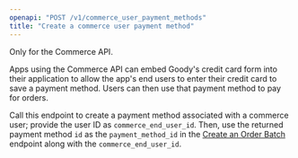 ```yaml
---
openapi: "POST /v1/commerce_user_payment_methods"
title: "Create a commerce user payment method"
---
```


<Note>Only for the Commerce API.</Note>

Apps using the Commerce API can embed Goody's credit card form into their application to allow the app's end users to enter their credit card to save a payment method. Users can then use that payment method to pay for orders.

Call this endpoint to create a payment method associated with a commerce user; provide the user ID as `commerce_end_user_id`. Then, use the returned payment method `id` as the `payment_method_id` in the [Create an Order Batch](/api-reference/order-batches/create-an-order-batch.mdx) endpoint along with the `commerce_end_user_id`.